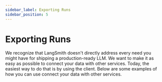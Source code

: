 ```yaml
---
sidebar_label: Exporting Runs
sidebar_position: 5 
---
```


# Exporting Runs

We recognize that LangSmith doesn't directly address every need you might have for shipping a production-ready LLM. We want to make it as easy as possible to connect your data with other services. Today, the easiest way to do that is by using the client. Below are some examples of how you can use connect your data with other services.


<DocCardList />
